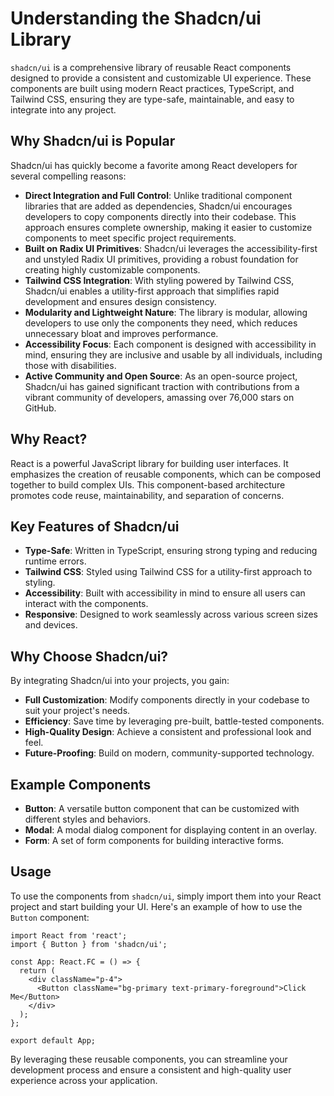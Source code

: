 
<Meta title="Shadcnui/Understanding the Shadcnui Library" />

# Understanding the Shadcn/ui Library

`shadcn/ui` is a comprehensive library of reusable React components designed to provide a consistent and customizable UI experience. These components are built using modern React practices, TypeScript, and Tailwind CSS, ensuring they are type-safe, maintainable, and easy to integrate into any project.

## Why Shadcn/ui is Popular

Shadcn/ui has quickly become a favorite among React developers for several compelling reasons:

- **Direct Integration and Full Control**: Unlike traditional component libraries that are added as dependencies, Shadcn/ui encourages developers to copy components directly into their codebase. This approach ensures complete ownership, making it easier to customize components to meet specific project requirements.
- **Built on Radix UI Primitives**: Shadcn/ui leverages the accessibility-first and unstyled Radix UI primitives, providing a robust foundation for creating highly customizable components.
- **Tailwind CSS Integration**: With styling powered by Tailwind CSS, Shadcn/ui enables a utility-first approach that simplifies rapid development and ensures design consistency.
- **Modularity and Lightweight Nature**: The library is modular, allowing developers to use only the components they need, which reduces unnecessary bloat and improves performance.
- **Accessibility Focus**: Each component is designed with accessibility in mind, ensuring they are inclusive and usable by all individuals, including those with disabilities.
- **Active Community and Open Source**: As an open-source project, Shadcn/ui has gained significant traction with contributions from a vibrant community of developers, amassing over 76,000 stars on GitHub.

## Why React?

React is a powerful JavaScript library for building user interfaces. It emphasizes the creation of reusable components, which can be composed together to build complex UIs. This component-based architecture promotes code reuse, maintainability, and separation of concerns.

## Key Features of Shadcn/ui

- **Type-Safe**: Written in TypeScript, ensuring strong typing and reducing runtime errors.
- **Tailwind CSS**: Styled using Tailwind CSS for a utility-first approach to styling.
- **Accessibility**: Built with accessibility in mind to ensure all users can interact with the components.
- **Responsive**: Designed to work seamlessly across various screen sizes and devices.

## Why Choose Shadcn/ui?

By integrating Shadcn/ui into your projects, you gain:

- **Full Customization**: Modify components directly in your codebase to suit your project's needs.
- **Efficiency**: Save time by leveraging pre-built, battle-tested components.
- **High-Quality Design**: Achieve a consistent and professional look and feel.
- **Future-Proofing**: Build on modern, community-supported technology.

## Example Components

- **Button**: A versatile button component that can be customized with different styles and behaviors.
- **Modal**: A modal dialog component for displaying content in an overlay.
- **Form**: A set of form components for building interactive forms.

## Usage

To use the components from `shadcn/ui`, simply import them into your React project and start building your UI. Here's an example of how to use the `Button` component:

```tsx
import React from 'react';
import { Button } from 'shadcn/ui';

const App: React.FC = () => {
  return (
    <div className="p-4">
      <Button className="bg-primary text-primary-foreground">Click Me</Button>
    </div>
  );
};

export default App;

```

By leveraging these reusable components, you can streamline your development process and ensure a consistent and high-quality user experience across your application.
